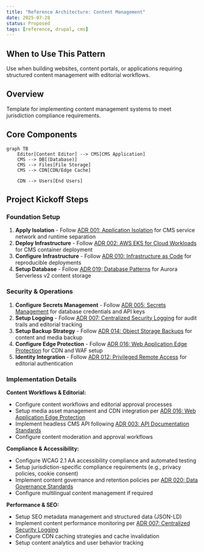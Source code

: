 ```yaml
---
title: "Reference Architecture: Content Management"
date: 2025-07-28
status: Proposed
tags: [reference, drupal, cms]
---
```


## When to Use This Pattern

Use when building websites, content portals, or applications requiring structured content management with editorial workflows.

## Overview

Template for implementing content management systems to meet jurisdiction compliance requirements.

## Core Components

```mermaid
graph TB
    Editor[Content Editor] --> CMS[CMS Application]
    CMS --> DB[(Database)]
    CMS --> Files[File Storage]
    CMS --> CDN[CDN/Edge Cache]
    
    CDN --> Users[End Users]
```

## Project Kickoff Steps

### Foundation Setup

1. **Apply Isolation** - Follow [ADR 001: Application Isolation](../security/001-isolation.qmd) for CMS service network and runtime separation
2. **Deploy Infrastructure** - Follow [ADR 002: AWS EKS for Cloud Workloads](../operations/002-workloads.qmd) for CMS container deployment
3. **Configure Infrastructure** - Follow [ADR 010: Infrastructure as Code](../operations/010-configmgmt.qmd) for reproducible deployments
4. **Setup Database** - Follow [ADR 019: Database Patterns](../operations/019-database-patterns.qmd) for Aurora Serverless v2 content storage

### Security & Operations

1. **Configure Secrets Management** - Follow [ADR 005: Secrets Management](../security/005-secrets-management.qmd) for database credentials and API keys
2. **Setup Logging** - Follow [ADR 007: Centralized Security Logging](../operations/007-logging.qmd) for audit trails and editorial tracking
3. **Setup Backup Strategy** - Follow [ADR 014: Object Storage Backups](../operations/014-object-backup.qmd) for content and media backup
4. **Configure Edge Protection** - Follow [ADR 016: Web Application Edge Protection](../security/016-edge-protection.qmd) for CDN and WAF setup
5. **Identity Integration** - Follow [ADR 012: Privileged Remote Access](../security/012-privileged-remote-access.qmd) for editorial authentication

### Implementation Details

**Content Workflows & Editorial:**

- Configure content workflows and editorial approval processes
- Setup media asset management and CDN integration per [ADR 016: Web Application Edge Protection](../security/016-edge-protection.qmd)
- Implement headless CMS API following [ADR 003: API Documentation Standards](../development/003-apis.qmd)
- Configure content moderation and approval workflows

**Compliance & Accessibility:**  

- Configure WCAG 2.1 AA accessibility compliance and automated testing
- Setup jurisdiction-specific compliance requirements (e.g., privacy policies, cookie consent)
- Implement content governance and retention policies per [ADR 020: Data Governance Standards](../operations/020-data-governance.qmd)
- Configure multilingual content management if required

**Performance & SEO:**

- Setup SEO metadata management and structured data (JSON-LD)
- Implement content performance monitoring per [ADR 007: Centralized Security Logging](../operations/007-logging.qmd)
- Configure CDN caching strategies and cache invalidation
- Setup content analytics and user behavior tracking
